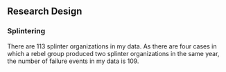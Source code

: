## Research Design

### Splintering

There are 113 splinter organizations in my data. As there are four cases in which a rebel group produced two splinter organizations in the same year, the number of failure events in my data is 109. 
